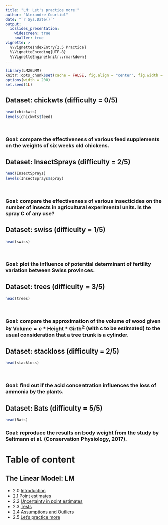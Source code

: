 ```yaml
---
title: "LM: Let's practice more!"
author: "Alexandre Courtiol"
date: "`r Sys.Date()`"
output:
  ioslides_presentation:
    widescreen: true
    smaller: true
vignette: >
  %\VignetteIndexEntry{2.5 Practice}
  %\VignetteEncoding{UTF-8}
  %\VignetteEngine{knitr::rmarkdown}
---
```


```r
library(LM2GLMM)
knitr::opts_chunk$set(cache = FALSE, fig.align = "center", fig.width = 4, fig.height = 4)
options(width = 200)
set.seed(1L)
```

## Dataset: chickwts (difficulty = 0/5)

```r
head(chickwts)
levels(chickwts$feed)
```

<br>

### Goal: compare the effectiveness of various feed supplements on the weights of six weeks old chickens.


## Dataset: InsectSprays (difficulty = 2/5)

```r
head(InsectSprays)
levels(InsectSprays$spray)
```

<br>

### Goal: compare the effectiveness of various insecticides on the number of insects in agricultural experimental units. Is the spray C of any use?

## Dataset: swiss (difficulty = 1/5)

```r
head(swiss)
```

<br>

### Goal: plot the influence of potential determinant of fertility variation between Swiss provinces.


## Dataset: trees (difficulty = 3/5)

```r
head(trees)
```

<br>

### Goal: compare the approximation of the volume of wood given by $\text{Volume} = c*\text{Height}*\text{Girth}^2$ (with c to be estimated) to the usual consideration that a tree trunk is a cylinder.



## Dataset: stackloss (difficulty = 2/5)

```r
head(stackloss)
```

<br>

### Goal: find out if the acid concentration influences the loss of ammonia by the plants.


## Dataset: Bats (difficulty = 5/5)

```r
head(Bats)
```

### Goal: reproduce the results on body weight from the study by Seltmann et al. (Conservation Physiology, 2017).


# Table of content

## The Linear Model: LM

* 2.0 [Introduction](./LM_intro.html)
* 2.1 [Point estimates](./LM_point_estimates.html)
* 2.2 [Uncertainty in point estimates](./LM_uncertainty.html)
* 2.3 [Tests](./LM_tests.html)
* 2.4 [Assumptions and Outliers](./LM_assumptions.html)
* 2.5 [Let's practice more](./LM_practice.html)
